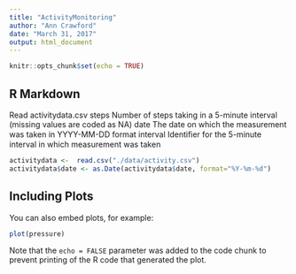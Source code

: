 ```yaml
---
title: "ActivityMonitoring"
author: "Ann Crawford"
date: "March 31, 2017"
output: html_document
---
```


```r
knitr::opts_chunk$set(echo = TRUE)
```

## R Markdown
Read activitydata.csv 
steps    Number of steps taking in a 5-minute interval (missing values are coded as NA) 
date    The date on which the measurement was taken in YYYY-MM-DD format 
interval Identiﬁer for the 5-minute interval in which measurement was taken


```r

activitydata <-  read.csv("./data/activity.csv")
activitydata$date <- as.Date(activitydata$date, format="%Y-%m-%d")
```

## Including Plots

You can also embed plots, for example:

```r
plot(pressure)
```

Note that the `echo = FALSE` parameter was added to the code chunk to prevent printing of the R code that generated the plot.
